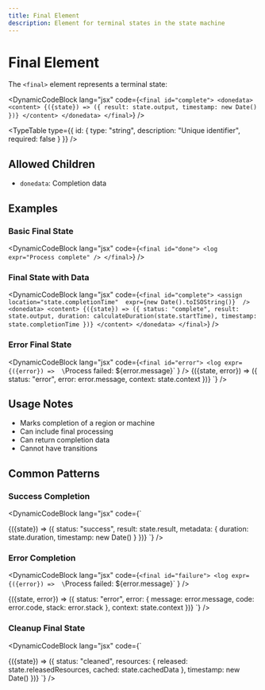 ```yaml
---
title: Final Element
description: Element for terminal states in the state machine
---
```


# Final Element

The `<final>` element represents a terminal state:


<DynamicCodeBlock lang="jsx"  code={`<final id="complete">
  <donedata>
    <content>
      {({state}) => ({
        result: state.output,
        timestamp: new Date()
      })}
    </content>
  </donedata>
</final>`} />

<TypeTable type={{
    id: {
      type: "string",
      description: "Unique identifier",
      required: false
    }
  }} />

## Allowed Children

- `donedata`: Completion data

## Examples

### Basic Final State

<DynamicCodeBlock lang="jsx"  code={`<final id="done">
  <log expr="Process complete" />
</final>`} />

### Final State with Data

<DynamicCodeBlock lang="jsx"  code={`<final id="complete">
  <assign 
    location="state.completionTime" 
    expr={new Date().toISOString()} 
  />
  <donedata>
    <content>
      {({state}) => ({
        status: "complete",
        result: state.output,
        duration: calculateDuration(state.startTime),
        timestamp: state.completionTime
      })}
    </content>
  </donedata>
</final>`} />

### Error Final State

<DynamicCodeBlock lang="jsx"  code={`<final id="error">
  <log expr={({error}) => 
    \`Process failed: \${error.message}\`
  } />
  <donedata>
    <content>
      {({state, error}) => ({
        status: "error",
        error: error.message,
        context: state.context
      })}
    </content>
  </donedata>
</final>`} />

## Usage Notes

- Marks completion of a region or machine
- Can include final processing
- Can return completion data
- Cannot have transitions

## Common Patterns

### Success Completion

<DynamicCodeBlock lang="jsx"  code={`<final id="success">
  <log expr="Process completed successfully" />
  <script>
    notifyCompletion({
      status: "success",
      result: state.result
    });
  </script>
  <donedata>
    <content>
      {({state}) => ({
        status: "success",
        result: state.result,
        metadata: {
          duration: state.duration,
          timestamp: new Date()
        }
      })}
    </content>
  </donedata>
</final>`} />

### Error Completion

<DynamicCodeBlock lang="jsx"  code={`<final id="failure">
  <log expr={({error}) => 
    \`Process failed: \${error.message}\`
  } />
  <script>
    notifyError({
      error: error,
      context: state.context
    });
  </script>
  <donedata>
    <content>
      {({state, error}) => ({
        status: "error",
        error: {
          message: error.message,
          code: error.code,
          stack: error.stack
        },
        context: state.context
      })}
    </content>
  </donedata>
</final>`} />

### Cleanup Final State

<DynamicCodeBlock lang="jsx"  code={`<final id="cleanup">
  <script>
    releaseResources();
    clearCache();
    resetState();
  </script>
  <log expr="Cleanup complete" />
  <donedata>
    <content>
      {({state}) => ({
        status: "cleaned",
        resources: {
          released: state.releasedResources,
          cached: state.cachedData
        },
        timestamp: new Date()
      })}
    </content>
  </donedata>
</final>`} />
